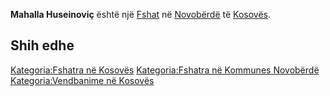 {{Fshat në Kosovës
 | Emri                = Mahalla Huseinoviç
| sqi_D_name = Mahalla Huseinoviç
| sqi_D_FULL_NAME_RO = Mahalla Huseinoviç
| sqi_D_FULL_NAME_ND_RO = Mahalla Huseinovic
| sqi_D_SORT_NAME_RG = MAHALLAHUSEINOVIC
| sqi_D_FULL_NAME_RG = Mahalla Huseinoviç
| sqi_D_FULL_NAME_ND_RG = Mahalla Huseinovic
| srp_N_name = Huseinović Mahala
| srp_N_FULL_NAME_RO = Huseinović Mahala
| srp_N_FULL_NAME_ND_RO = Huseinovic Mahala
| srp_N_SORT_NAME_RG = HUSEINOVICMAHALA
| srp_N_FULL_NAME_RG = Huseinović Mahala
| srp_N_FULL_NAME_ND_RG = Huseinovic Mahala

 | Emri (Rasa dhanore) = 
 | Figura              = 
 | Shteti              = Kosovo
 | Komuna              = Novobërdë
 | Kodi postar         = 
 | Sipërfaqja          = 

 | Popullsia           = 

 | Regj. i popullsisë  = 
 | Dend. e popullsisë  = 
 | Faqja zyrtare       = 
 <!--- Koordinatat ----> 
 | Gjerësia            = 42.974785
 | Gjatësia            = 21.068009
 | Lartësia            = 
}}
'''Mahalla Huseinoviç''' është një [[Fshat]] në [[Novobërdë]] të [[Kosovës]].

<!-- == Gjeografia == -->
<!-- == Historia == -->
<!-- == Demografia == -->
== Shih edhe ==
{{Komuna Novobërdë}}
{{Kosovo-Administrata-Cung}}

[[Kategoria:Fshatra në Kosovës]]
[[Kategoria:Fshatra në Kommunes Novobërdë]]
[[Kategoria:Vendbanime në Kosovës]]
